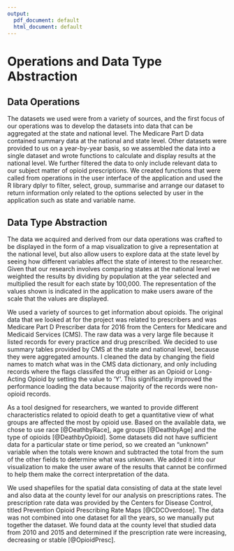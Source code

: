 ```yaml
---
output:
  pdf_document: default
  html_document: default
---
```

# Operations and Data Type Abstraction {#data}

## Data Operations

The datasets we used were from a variety of sources, and the first focus of our operations was to develop the datasets into data that can be aggregated at the state and national level. The Medicare Part D data contained summary data at the national and state level. Other datasets were provided to us on a year-by-year basis, so we assembled the data into a single dataset and wrote functions to calculate and display results at the national level. We further filtered the data to only include relevant data to our subject matter of opioid prescriptions. We created functions that were called from operations in the user interface of the application and used the R library dplyr to filter, select, group, summarise and arrange our dataset to return information only related to the options selected by user in the application such as state and variable name.


## Data Type Abstraction

The data we acquired and derived from our data operations was crafted to be displayed in the form of a map visualization to give a representation at the national level, but also allow users to explore data at the state level by seeing how different variables affect the state of interest to the researcher. Given that our research involves comparing states at the national level we weighted the results by dividing by population at the year selected and multiplied the result for each state by 100,000. The representation of the values shown is indicated in the application to make users aware of the scale that the values are displayed.

We used a variety of sources to get information about opioids. The original data that we looked at for the project was related to prescribers and was Medicare Part D Prescriber data for 2016 from the Centers for Medicare and Medicaid Services (CMS). The raw data was a very large file because it listed records for every practice and drug prescribed. We decided to use summary tables provided by CMS at the state and national level, because they were aggregated amounts. I cleaned the data by changing the field names to match what was in the CMS data dictionary, and only including records where the flags classifed the drug either as an Opioid or Long-Acting Opioid by setting the value to ‘Y’. This significantly improved the performance loading the data because majority of the records were non-opioid records.

As a tool designed for researchers, we wanted to provide different characteristics related to opioid death to get a quantitative view of what groups are affected the most by opioid use. Based on the available data, we chose to use race [@DeathbyRace], age groups [@DeathbyAge] and the type of opioids [@DeathbyOpioid].  Some datasets did not have sufficient data for a particular state or time period, so we created an “unknown” variable when the totals were known and subtracted the total from the sum of the other fields to determine what was unknown. We added it into our visualization to make the user aware of the results that cannot be confirmed to help them make the correct interpretation of the data.

We used shapefiles for the spatial data consisting of data at the state level and also data at the county level for our analysis on prescriptions rates. The prescription rate data was provided by the Centers for Disease Control, titled Prevention Opioid Prescribing Rate Maps [@CDCOverdose].  The data was not combined into one dataset for all the years, so we manually put together the dataset. We found data at the county level that studied data from 2010 and 2015 and determined if the prescription rate were increasing, decreasing or stable [@OpioidPresc].
